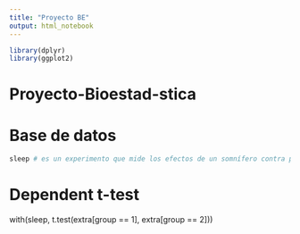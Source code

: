 ```yaml
---
title: "Proyecto BE"
output: html_notebook
---
```


```r
library(dplyr)
library(ggplot2)
```

# Proyecto-Bioestad-stica
# Base de datos

```r
sleep # es un experimento que mide los efectos de un somnífero contra placebo en las horas de sueño de 10 estudiantes. El factor "extra" es el incremento de horas de sueño, el grupo 1 es el placebo y el 2 el tratamiento, el ID es el número de estudiante
```



# Dependent t-test
with(sleep, t.test(extra[group == 1], extra[group == 2]))



















